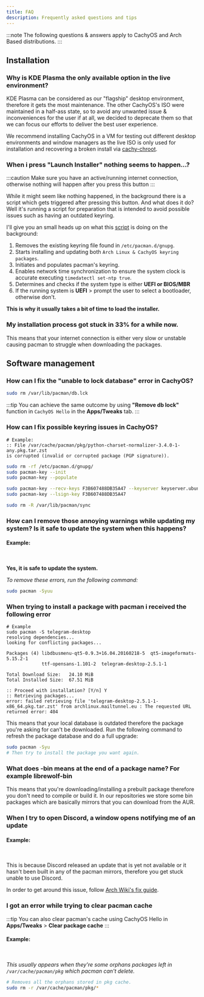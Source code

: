 ```yaml
---
title: FAQ
description: Frequently asked questions and tips
---
```



:::note
The following questions & answers apply to CachyOS and Arch Based distributions.
:::

## Installation

### Why is KDE Plasma the only available option in the live environment?

KDE Plasma can be considered as our "flagship" desktop environment, therefore it gets the most maintenance. The other CachyOS's ISO
were maintained in a half-ass state, so to avoid any unwanted issue & inconveniences for the user if at all, we decided to deprecate them so that we can focus our efforts to deliver
the best user experience.

We recommend installing CachyOS in a VM for testing out different desktop environments and window managers as the live ISO is only
used for installation and recovering a broken install via [cachy-chroot](https://github.com/CachyOS/cachy-chroot).

### When i press "Launch Installer" nothing seems to happen...?

:::caution
Make sure you have an active/running internet connection, otherwise nothing will happen after you press this button
:::

While it might seem like nothing happened, in the background there is a script which gets triggered after pressing this button. And what does it do? Well it's running a script for preparation that is  intended to avoid possible issues such as having an outdated keyring.

I'll give you an small heads up on what this [script](https://github.com/CachyOS/CachyOS-Live-ISO/blob/master/archiso/airootfs/usr/local/bin/calamares-online.sh) is doing on the background:

<Steps>

1. Removes the existing keyring file found in `/etc/pacman.d/gnupg`.
2. Starts installing and updating both `Arch Linux & CachyOS keyring packages`.
3. Initiates and populates pacman's keyring.
4. Enables network time synchronization to ensure the system clock is accurate executing `timedatectl set-ntp true`.
5. Determines and checks if the system type is either **UEFI or BIOS/MBR**
6. If the running system is **UEFI** > prompt the user to select a bootloader, otherwise don't.

</Steps>

**This is why it usually takes a bit of time to load the installer.**

### My installation process got stuck in 33% for a while now.

This means that your internet connection is either very slow or unstable causing pacman to struggle when downloading the packages.

## Software management

### How can I fix the "unable to lock database" error in CachyOS?
```sh
sudo rm /var/lib/pacman/db.lck
```
:::tip
You can achieve the same outcome by using **"Remove db lock"** function in `CachyOS Hello` in the **Apps/Tweaks** tab.
:::

### How can I fix possible keyring issues in CachyOS?

```text
# Example:
:: File /var/cache/pacman/pkg/python-charset-normalizer-3.4.0-1-any.pkg.tar.zst
is corrupted (invalid or corrupted package (PGP signature)).
```

```sh title='Run the following commands'
sudo rm -rf /etc/pacman.d/gnupg/
sudo pacman-key --init
sudo pacman-key --populate

sudo pacman-key --recv-keys F3B607488DB35A47 --keyserver keyserver.ubuntu.com
sudo pacman-key --lsign-key F3B607488DB35A47

sudo rm -R /var/lib/pacman/sync
```

### How can I remove those annoying warnings while updating my system? Is it safe to update the system when this happens?

#### Example:

<br />
<ImageComponent imgsrc={import('~/assets/images/update-warnings.png')} />

**Yes, it is safe to update the system.**

*To remove these errors, run the following command:*
```sh
sudo pacman -Syuu
```

### When trying to install a package with pacman i received the following error

```code
# Example
sudo pacman -S telegram-desktop
resolving dependencies...
looking for conflicting packages...

Packages (4) libdbusmenu-qt5-0.9.3+16.04.20160218-5  qt5-imageformats-5.15.2-1
             ttf-opensans-1.101-2  telegram-desktop-2.5.1-1

Total Download Size:   24.10 MiB
Total Installed Size:  67.51 MiB

:: Proceed with installation? [Y/n] Y
:: Retrieving packages...
error: failed retrieving file 'telegram-desktop-2.5.1-1-x86_64.pkg.tar.zst' from archlinux.mailtunnel.eu : The requested URL returned error: 404
```

This means that your local database is outdated therefore the package you're asking for can't be downloaded. Run the following command to refresh the package database and do a full upgrade:

```sh
sudo pacman -Syu
# Then try to install the package you want again.
```

### What does -bin means at the end of a package name? For example librewolf-bin

This means that you're downloading/installing a prebuilt package therefore you don't need to compile or build it.
In our repositories we store some bin packages which are basically mirrors that you can download from the AUR.

### When I try to open Discord, a window opens notifying me of an update

#### Example:

<br />
<ImageComponent imgsrc={import('~/assets/images/discord-update.png')} />

This is because Discord released an update that is yet not available or it hasn't been built in any of the pacman mirrors, therefore you get stuck
unable to use Discord.

In order to get around this issue, follow [Arch Wiki's fix guide](<https://wiki.archlinux.org/title/Discord#Discord_asks_for_an_update_not_yet_available_in_the_repository>).


### I got an error while trying to clear pacman cache

:::tip
You can also clear pacman's cache using CachyOS Hello in **Apps/Tweaks** > **Clear package cache**
:::

#### Example:

<br />
<ImageComponent imgsrc={import('~/assets/images/pacman-cache-error.png')} />

*This usually appears when they're some orphans packages left in `/var/cache/pacman/pkg` which pacman can't delete.*

```sh title='Run the following command to fix it'
# Removes all the orphans stored in pkg cache.
sudo rm -r /var/cache/pacman/pkg/*
```

